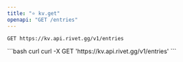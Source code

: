 ```yaml
---
title: "⭐️ kv.get"
openapi: "GET /entries"
---
```


```
GET https://kv.api.rivet.gg/v1/entries
```


<RequestExample>
```bash curl
curl -X GET 'https://kv.api.rivet.gg/v1/entries'
```
</RequestExample>
